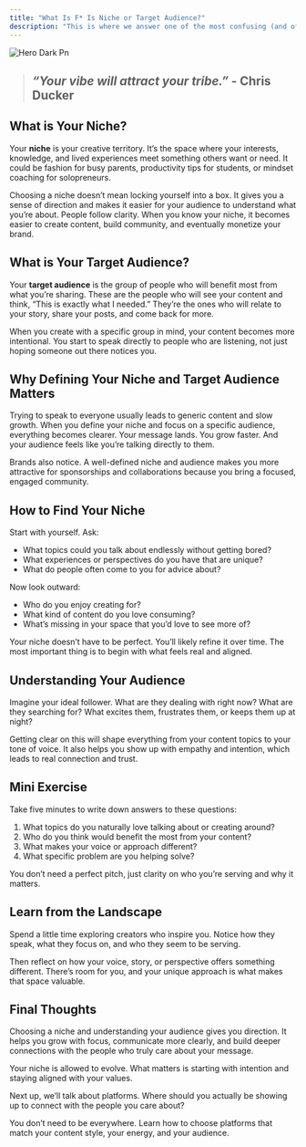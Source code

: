 ```yaml
---
title: "What Is F* Is Niche or Target Audience?"
description: "This is where we answer one of the most confusing (and often overcomplicated) questions creators face — what even is a niche? And how do you figure out your target audience?"
---
```


![Hero Dark Pn](/images/hero-dark.png)

> ## _“Your vibe will attract your tribe.”_  - Chris Ducker

## **What is Your Niche?**

Your **niche** is your creative territory. It’s the space where your interests, knowledge, and lived experiences meet something others want or need. It could be fashion for busy parents, productivity tips for students, or mindset coaching for solopreneurs.

Choosing a niche doesn’t mean locking yourself into a box. It gives you a sense of direction and makes it easier for your audience to understand what you’re about. People follow clarity. When you know your niche, it becomes easier to create content, build community, and eventually monetize your brand.

## **What is Your Target Audience?**

Your **target audience** is the group of people who will benefit most from what you’re sharing. These are the people who will see your content and think, “This is exactly what I needed.” They’re the ones who will relate to your story, share your posts, and come back for more.

When you create with a specific group in mind, your content becomes more intentional. You start to speak directly to people who are listening, not just hoping someone out there notices you.

## **Why Defining Your Niche and Target Audience Matters**

Trying to speak to everyone usually leads to generic content and slow growth. When you define your niche and focus on a specific audience, everything becomes clearer. Your message lands. You grow faster. And your audience feels like you’re talking directly to them.

Brands also notice. A well-defined niche and audience makes you more attractive for sponsorships and collaborations because you bring a focused, engaged community.

## **How to Find Your Niche**

Start with yourself. Ask:

- What topics could you talk about endlessly without getting bored?
- What experiences or perspectives do you have that are unique?
- What do people often come to you for advice about?

Now look outward:

- Who do you enjoy creating for?
- What kind of content do you love consuming?
- What’s missing in your space that you’d love to see more of?

Your niche doesn’t have to be perfect. You’ll likely refine it over time. The most important thing is to begin with what feels real and aligned.

## **Understanding Your Audience**

Imagine your ideal follower. What are they dealing with right now? What are they searching for? What excites them, frustrates them, or keeps them up at night?

Getting clear on this will shape everything from your content topics to your tone of voice. It also helps you show up with empathy and intention, which leads to real connection and trust.

## **Mini Exercise**

<Note>
  Take five minutes to write down answers to these questions:

  1. What topics do you naturally love talking about or creating around?
  2. Who do you think would benefit the most from your content?
  3. What makes your voice or approach different?
  4. What specific problem are you helping solve?

  You don’t need a perfect pitch, just clarity on who you’re serving and why it matters.
</Note>

## **Learn from the Landscape**

Spend a little time exploring creators who inspire you. Notice how they speak, what they focus on, and who they seem to be serving.

Then reflect on how your voice, story, or perspective offers something different. There’s room for you, and your unique approach is what makes that space valuable.

## **Final Thoughts**

Choosing a niche and understanding your audience gives you direction. It helps you grow with focus, communicate more clearly, and build deeper connections with the people who truly care about your message.

Your niche is allowed to evolve. What matters is starting with intention and staying aligned with your values.

Next up, we’ll talk about platforms. Where should you actually be showing up to connect with the people you care about?

<Card title="Identifying the Right Platforms" icon="sparkles">
  You don’t need to be everywhere. Learn how to choose platforms that match your content style, your energy, and your audience.
</Card>